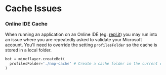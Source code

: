 # Cache Issues


### Online IDE Cache
When running an application on an Online IDE (eg: [repl.it](https://replit.com/)) you may run into an issue where you are repeatedly asked to validate your Microsoft account. You'll need to override the setting `profilesFolder` so the cache is stored in a local folder.


```python copy
bot = mineflayer.createBot(
  profilesFolder='./nmp-cache' # Create a cache folder in the current directory
)
```